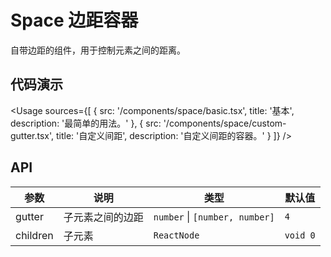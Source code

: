 
# Space 边距容器

自带边距的组件，用于控制元素之间的距离。

## 代码演示

<Usage
  sources={[
    {
      src: '/components/space/basic.tsx',
      title: '基本',
      description: '最简单的用法。'
    },
    {
      src: '/components/space/custom-gutter.tsx',
      title: '自定义间距',
      description: '自定义间距的容器。'
    }
  ]}
/>

## API

| 参数     | 说明             | 类型                           | 默认值   |
| -------- | ---------------- | ------------------------------ | -------- |
| gutter   | 子元素之间的边距 | `number` \| `[number, number]` | `4`      |
| children | 子元素           | `ReactNode`                    | `void 0` |
